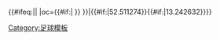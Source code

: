 {{#ifeq:{{{Fb_lat|}}}{{{Fb_long|}}}||{{fb team |t=-{zh-hans:柏林赫塔;zh-hk:哈化柏林;}- |tan=柏林赫塔足球俱乐部 |tc=GER |abb={{#if:{{{abb|}}}|BSC{{0}}}} |oc={{#if:{{{oc|}}}|{{{oc}}} }} }}|{{#if:{{{Fb_lat|}}}|52.511274}}{{#if:{{{Fb_long|}}}|13.242632}}}}<!--
--><noinclude>[[Category:足球模板]]</noinclude>